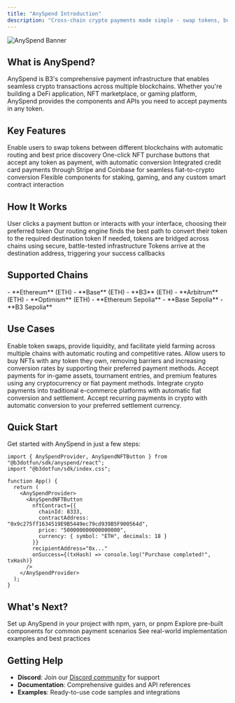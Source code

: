 ```yaml
---
title: "AnySpend Introduction"
description: "Cross-chain crypto payments made simple - swap tokens, buy NFTs, and integrate fiat onramps"
---
```


<img src="/images/anyspend-example-banner.jpg" alt="AnySpend Banner" className="w-full rounded-xl" />

## What is AnySpend?

AnySpend is B3's comprehensive payment infrastructure that enables seamless crypto transactions across multiple blockchains. Whether you're building a DeFi application, NFT marketplace, or gaming platform, AnySpend provides the components and APIs you need to accept payments in any token.

## Key Features

<CardGroup cols={2}>
<Card title="Cross-Chain Swaps" icon="exchange-alt">
  Enable users to swap tokens between different blockchains with automatic routing and best price discovery
</Card>

<Card title="NFT Payments" icon="image">
  One-click NFT purchase buttons that accept any token as payment, with automatic conversion
</Card>

<Card title="Fiat Onramps" icon="credit-card">
  Integrated credit card payments through Stripe and Coinbase for seamless fiat-to-crypto conversion
</Card>

<Card title="Custom Integrations" icon="code">
  Flexible components for staking, gaming, and any custom smart contract interaction
</Card>
</CardGroup>

## How It Works

<Steps>
<Step title="User Initiates Payment">
User clicks a payment button or interacts with your interface, choosing their preferred token
</Step>

<Step title="AnySpend Quotes">
Our routing engine finds the best path to convert their token to the required destination token
</Step>

<Step title="Cross-Chain Execution">
If needed, tokens are bridged across chains using secure, battle-tested infrastructure
</Step>

<Step title="Final Delivery">
Tokens arrive at the destination address, triggering your success callbacks
</Step>
</Steps>

## Supported Chains

<Tabs>
<Tab title="Mainnet">
- **Ethereum** (ETH)
- **Base** (ETH)
- **B3** (ETH)
- **Arbitrum** (ETH)
- **Optimism** (ETH)
</Tab>

<Tab title="Testnet">
- **Ethereum Sepolia**
- **Base Sepolia**
- **B3 Sepolia**
</Tab>
</Tabs>

## Use Cases

<AccordionGroup>
<Accordion title="DeFi Applications">
Enable token swaps, provide liquidity, and facilitate yield farming across multiple chains with automatic routing and competitive rates.
</Accordion>

<Accordion title="NFT Marketplaces">
Allow users to buy NFTs with any token they own, removing barriers and increasing conversion rates by supporting their preferred payment methods.
</Accordion>

<Accordion title="Gaming Platforms">
Accept payments for in-game assets, tournament entries, and premium features using any cryptocurrency or fiat payment methods.
</Accordion>

<Accordion title="E-commerce">
Integrate crypto payments into traditional e-commerce platforms with automatic fiat conversion and settlement.
</Accordion>

<Accordion title="Subscription Services">
Accept recurring payments in crypto with automatic conversion to your preferred settlement currency.
</Accordion>
</AccordionGroup>

## Quick Start

Get started with AnySpend in just a few steps:

```tsx
import { AnySpendProvider, AnySpendNFTButton } from "@b3dotfun/sdk/anyspend/react";
import "@b3dotfun/sdk/index.css";

function App() {
  return (
    <AnySpendProvider>
      <AnySpendNFTButton
        nftContract={{
          chainId: 8333,
          contractAddress: "0x9c275ff1634519E9B5449ec79cd939B5F900564d",
          price: "500000000000000000",
          currency: { symbol: "ETH", decimals: 18 }
        }}
        recipientAddress="0x..."
        onSuccess={(txHash) => console.log("Purchase completed!", txHash)}
      />
    </AnySpendProvider>
  );
}
```

## What's Next?

<CardGroup cols={3}>
<Card title="Installation" icon="download" href="/anyspend/installation">
  Set up AnySpend in your project with npm, yarn, or pnpm
</Card>

<Card title="Components" icon="puzzle-piece" href="/anyspend/components">
  Explore pre-built components for common payment scenarios
</Card>

<Card title="Examples" icon="code" href="/anyspend/examples">
  See real-world implementation examples and best practices
</Card>
</CardGroup>

## Getting Help

- **Discord**: Join our [Discord community](https://discord.gg/b3dotfun) for support
- **Documentation**: Comprehensive guides and API references
- **Examples**: Ready-to-use code samples and integrations
